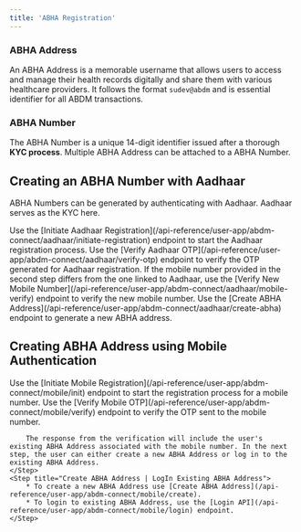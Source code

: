 ```yaml
---
title: 'ABHA Registration'
---
```


### ABHA Address

An ABHA Address is a memorable username that allows users to access and manage their health records digitally and share them with various healthcare providers.
It follows the format `sudev@abdm` and is essential identifier for all ABDM transactions.

### ABHA Number

The ABHA Number is a unique 14-digit identifier issued after a thorough **KYC process**.
Multiple ABHA Address can be attached to a ABHA Number.

## Creating an ABHA Number with Aadhaar

ABHA Numbers can be generated by authenticating with Aadhaar. Aadhaar serves as the KYC here.

<Steps>
    <Step title="Enter the Aadhaar Number">
        Use the [Initiate Aadhaar Registration](/api-reference/user-app/abdm-connect/aadhaar/initiate-registration) endpoint to start the Aadhaar registration process.
    </Step>
    <Step title="Verify Aadhaar OTP">
        Use the [Verify Aadhaar OTP](/api-reference/user-app/abdm-connect/aadhaar/verify-otp) endpoint to verify the OTP generated for Aadhaar registration.
    </Step>
    <Step title="Verify Mobile Number (Optional)">
        If the mobile number provided in the second step differs from the one linked to Aadhaar, use the [Verify New Mobile Number](/api-reference/user-app/abdm-connect/aadhaar/mobile-verify) endpoint to verify the new mobile number.
    </Step>
    <Step title="Create ABHA Address">
        Use the [Create ABHA Address](/api-reference/user-app/abdm-connect/aadhaar/create-abha) endpoint to generate a new ABHA address.
    </Step>
</Steps>


## Creating ABHA Address using Mobile Authentication

<Steps>
    <Step title="Enter Mobile Number">
        Use the [Initiate Mobile Registration](/api-reference/user-app/abdm-connect/mobile/init) endpoint to start the registration process for a mobile number.
    </Step>
    <Step title="Verify Mobile OTP">
        Use the [Verify Mobile OTP](/api-reference/user-app/abdm-connect/mobile/verify) endpoint to verify the OTP sent to the mobile number.

        The response from the verification will include the user's existing ABHA Address associated with the mobile number. In the next step, the user can either create a new ABHA Address or log in to the existing ABHA Address.
    </Step>
    <Step title="Create ABHA Address | LogIn Existing ABHA Address">
        * To create a new ABHA Address use [Create ABHA Address](/api-reference/user-app/abdm-connect/mobile/create).
        * To login to existing ABHA Address, use the [Login API](/api-reference/user-app/abdm-connect/mobile/login) endpoint.
    </Step>
</Steps>

